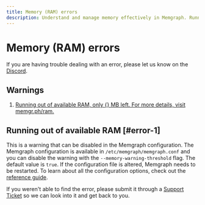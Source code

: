 ```yaml
---
title: Memory (RAM) errors
description: Understand and manage memory effectively in Memgraph. Running out of available RAM? Learn how to disable the warning by going to our documentation page. 
---
```



# Memory (RAM) errors

<Callout type="info">
If you are having trouble dealing with an error, please let us know on the <a href="https://www.discord.gg/memgraph"
target="_blank">Discord</a>.
</Callout>

## Warnings

1. [Running out of available RAM, only {} MB left. For more details, visit
   memgr.ph/ram.](#error-1)

## Running out of available RAM [#error-1]

This is a warning that can be disabled in the Memgraph configuration. The
Memgraph configuration is available in `/etc/memgraph/memgraph.conf` and you can
disable the warning with the `--memory-warning-threshold` flag. The default
value is `true`. If the configuration file is altered, Memgraph needs to be
restarted. To learn about all the configuration options, check out the
[reference guide](/configuration/configuration-settings).

<Callout type="info">
If you weren't able to find the error, please submit it through a <a href="https://support.memgraph.com"
target="_blank">Support Ticket</a> so we can look into it and get back to you.
</Callout>

